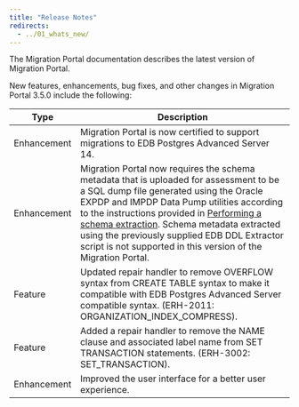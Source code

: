 ```yaml
---
title: "Release Notes"
redirects:
  - ../01_whats_new/
---
```


The Migration Portal documentation describes the latest version of Migration Portal.

New features, enhancements, bug fixes, and other changes in Migration Portal 3.5.0 include the following:

| Type | Description |
| ---- |------------ |
| Enhancement | Migration Portal is now certified to support migrations to EDB Postgres Advanced Server 14. |
| Enhancement | Migration Portal now requires the schema metadata that is uploaded for assessment to be a SQL dump file generated using the Oracle EXPDP and IMPDP Data Pump utilities according to the instructions provided in [Performing a schema extraction](../04_mp_migrating_database/01_mp_schema_extraction/). Schema metadata extracted using the previously supplied EDB DDL Extractor script is not supported in this version of the Migration Portal.|
| Feature| Updated repair handler to remove OVERFLOW syntax from CREATE TABLE syntax to make it compatible with EDB Postgres Advanced Server compatible syntax. (ERH-2011: ORGANIZATION_INDEX_COMPRESS).|
| Feature| Added a repair handler to remove the NAME clause and associated label name from SET TRANSACTION statements. (ERH-3002: SET_TRANSACTION).|
| Enhancement | Improved the user interface for a better user experience. |

